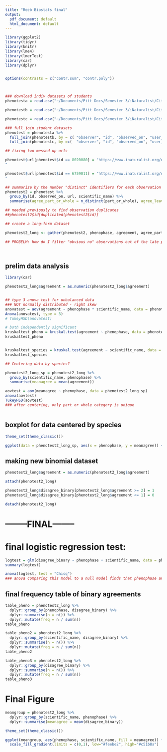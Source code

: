 ```yaml
---
title: "Reeb Biostats final"
output:
  pdf_document: default
  html_document: default
---
```


```r
library(ggplot2)
library(tidyr)
library(knitr)
library(lme4)
library(lmerTest)
library(car)
library(dplyr)


options(contrasts = c("contr.sum", "contr.poly"))



### download indiv datasets of students
phenotesta = read.csv("~/Documents/Pitt Docs/Semester 3/iNaturalist/City_Family_Complete/Aster_PGH_CC_complete.csv")

phenotestb = read.csv("~/Documents/Pitt Docs/Semester 3/iNaturalist/City_Family_Complete/Aster_PGH_edt_alex.csv")

phenotestc = read.csv("~/Documents/Pitt Docs/Semester 3/iNaturalist/City_Family_Complete/Aster_PHG_EO_complete.csv")

### full join student datasets
phenotest = phenotesta %>%
  full_join(phenotestb, by = c( "observer", "id", "observed_on", "user_id", "url", "image_url", "latitude", "longitude", "place_county_name", "place_state_name", "place_country_name", "scientific_name", "common_name", "taxon_family_name", "status", "Habitat_forest_open", "part_or_whole", "leaves", "flowers_or_buds", "open_flowers", "fruit", "ripe_fruit")) %>%
  full_join(phenotestc, by =c(  "observer", "id", "observed_on", "user_id", "url", "image_url", "latitude", "longitude", "place_county_name", "place_state_name", "place_country_name", "scientific_name", "common_name", "taxon_family_name", "status", "Habitat_forest_open", "part_or_whole", "leaves", "flowers_or_buds", "open_flowers", "fruit", "ripe_fruit"))


```



```r
## fixing two messed up urls

phenotest$url[phenotest$id == 8020080] = "https://www.inaturalist.org/observations/8020080
"

phenotest$url[phenotest$id == 6759011] = "https://www.inaturalist.org/observations/6759011
"
```



```r


## summarize by the number "distinct" identifiers for each observation (1 = all scorers agree, 2 = 2 scorers in agreement and 1 disagreement, 3 = no scorers in agreement)
phenotest2 = phenotest %>%
  group_by(id, observed_on, url, scientific_name) %>%
  summarise(agree_part_or_whole = n_distinct(part_or_whole), agree_leaves = n_distinct(leaves), agree_flowers_or_buds = n_distinct(flowers_or_buds),agree_open_flowers = n_distinct(open_flowers), agree_fruit = n_distinct(fruit), agree_ripe_fruit = n_distinct(ripe_fruit)) 

## needed previously to find observation duplicates
##phenotest2$id[duplicated(phenotest2$id)]


```




```r
## create a long-form dataset

phenotest2_long <- gather(phenotest2, phenophase, agreement, agree_part_or_whole:agree_ripe_fruit, factor_key=TRUE)

## PROBELM: how do I filter "obvious no" observations out of the late phenology stages? (ie only some proportion of observations could be flowering, conditional on the presence of leaves)




```





## prelim data analysis 
```r
library(car)

phenotest2_long$agreement = as.numeric(phenotest2_long$agreement)


## type 3 anova test for unbalanced data
### NOT normally distributed - right skew 
anovatest = aov(agreement ~ phenophase * scientific_name, data = phenotest2_long)
Anova(anovatest, type = 3)
# TukeyHSD(anovatest)

# both independently significant
kruskaltest_pheno = kruskal.test(agreement ~ phenophase, data = phenotest2_long)
kruskaltest_pheno


kruskaltest_species = kruskal.test(agreement ~ scientific_name, data = phenotest2_long)
kruskaltest_species

```







```r
## Centering data by species?

phenotest2_long_sp = phenotest2_long %>%
  group_by(scientific_name, phenophase) %>%
  summarise(meanagree = mean(agreement))

aovtest = aov(meanagree ~ phenophase, data = phenotest2_long_sp)
anova(aovtest)
TukeyHSD(aovtest)
### after centering, only part or whole category is unique



```


## boxplot for data centered by species
```r
theme_set(theme_classic())

ggplot(data = phenotest2_long_sp, aes(x = phenophase, y = meanagree)) + geom_boxplot() + scale_fill_brewer(palette = "RdPu")


```

## making new binomial dataset
```r
phenotest2_long$agreement = as.numeric(phenotest2_long$agreement)

attach(phenotest2_long)

phenotest2_long$disagree_binary[phenotest2_long$agreement >= 2] = 1
phenotest2_long$disagree_binary[phenotest2_long$agreement <= 1] = 0

detach(phenotest2_long)


```

# --------FINAL--------



# final logistic regression test:

```r
logtest = glm(disagree_binary ~ phenophase + scientific_name, data = phenotest2_long, family = binomial(link="logit"))
summary(logtest)

anova(logtest, test = "Chisq")
### anova comparing this model to a null model finds that phenophase and species were significantly different


```

## final frequency table of binary agreements
```r
table_pheno = phenotest2_long %>%
  dplyr::group_by(phenophase, disagree_binary) %>%
  dplyr::summarise(n = n()) %>%
  dplyr::mutate(freq = n / sum(n))
table_pheno

table_pheno2 = phenotest2_long %>%
  dplyr::group_by(scientific_name, disagree_binary) %>%
  dplyr::summarise(n = n()) %>%
  dplyr::mutate(freq = n / sum(n))
table_pheno2

table_pheno3 = phenotest2_long %>%
  dplyr::group_by(disagree_binary) %>%
  dplyr::summarise(n = n()) %>%
  dplyr::mutate(freq = n / sum(n))
table_pheno3
```

# Final Figure

```r
meangroup = phenotest2_long %>%
  dplyr::group_by(scientific_name, phenophase) %>%
  dplyr::summarise(meanagree = mean(disagree_binary))

```


```r


theme_set(theme_classic())

ggplot(meangroup, aes(phenophase, scientific_name, fill = meanagree)) + geom_tile(color = "white") +
  scale_fill_gradient(limits = c(0,1), low="#feebe2", high="#c51b8a")


```


